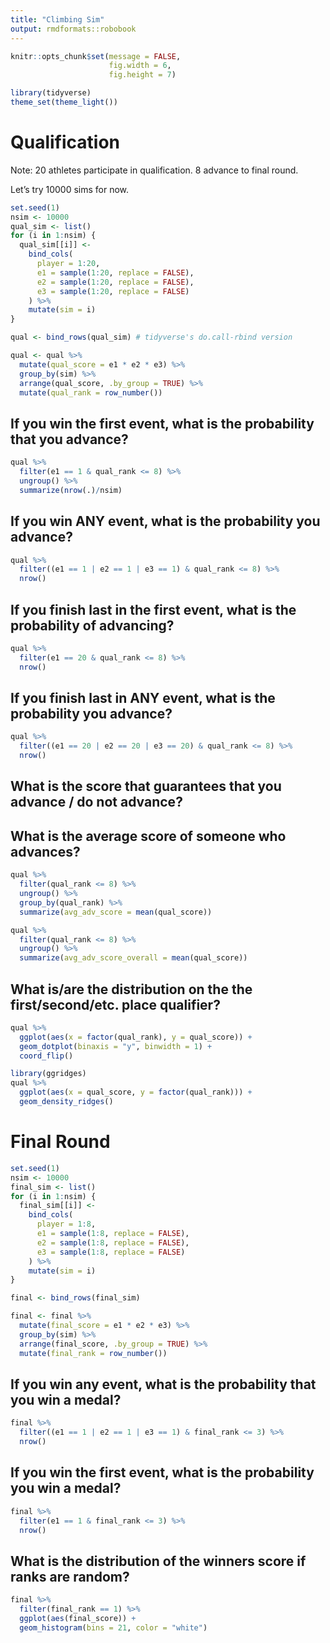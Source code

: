 ```yaml
---
title: "Climbing Sim"
output: rmdformats::robobook 
---
```


```r
knitr::opts_chunk$set(message = FALSE,
                      fig.width = 6,
                      fig.height = 7)
```


```r
library(tidyverse)
theme_set(theme_light())
```

# Qualification

Note: 20 athletes participate in qualification. 8 advance to final round.

Let's try 10000 sims for now.

```r
set.seed(1)
nsim <- 10000
qual_sim <- list()
for (i in 1:nsim) {
  qual_sim[[i]] <-
    bind_cols(
      player = 1:20,
      e1 = sample(1:20, replace = FALSE),
      e2 = sample(1:20, replace = FALSE),
      e3 = sample(1:20, replace = FALSE)
    ) %>%
    mutate(sim = i)
}

qual <- bind_rows(qual_sim) # tidyverse's do.call-rbind version

qual <- qual %>% 
  mutate(qual_score = e1 * e2 * e3) %>% 
  group_by(sim) %>% 
  arrange(qual_score, .by_group = TRUE) %>% 
  mutate(qual_rank = row_number()) 
```

## If you win the first event, what is the probability that you advance?

```r
qual %>% 
  filter(e1 == 1 & qual_rank <= 8) %>% 
  ungroup() %>% 
  summarize(nrow(.)/nsim)
```

## If you win ANY event, what is the probability you advance?  

```r
qual %>% 
  filter((e1 == 1 | e2 == 1 | e3 == 1) & qual_rank <= 8) %>% 
  nrow()
```

## If you finish last in the first event, what is the probability of advancing? 

```r
qual %>% 
  filter(e1 == 20 & qual_rank <= 8) %>% 
  nrow()
```

## If you finish last in ANY event, what is the probability you advance? 

```r
qual %>% 
  filter((e1 == 20 | e2 == 20 | e3 == 20) & qual_rank <= 8) %>% 
  nrow()
```

## What is the score that guarantees that you advance / do not advance? 


## What is the average score of someone who advances? 

```r
qual %>% 
  filter(qual_rank <= 8) %>% 
  ungroup() %>% 
  group_by(qual_rank) %>% 
  summarize(avg_adv_score = mean(qual_score))
```

```r
qual %>% 
  filter(qual_rank <= 8) %>% 
  ungroup() %>% 
  summarize(avg_adv_score_overall = mean(qual_score))
```


## What is/are the distribution on the the first/second/etc. place qualifier? 

```r
qual %>% 
  ggplot(aes(x = factor(qual_rank), y = qual_score)) +
  geom_dotplot(binaxis = "y", binwidth = 1) + 
  coord_flip()
```

```r
library(ggridges)
qual %>% 
  ggplot(aes(x = qual_score, y = factor(qual_rank))) +
  geom_density_ridges()
```

# Final Round

```r
set.seed(1)
nsim <- 10000
final_sim <- list()
for (i in 1:nsim) {
  final_sim[[i]] <-
    bind_cols(
      player = 1:8,
      e1 = sample(1:8, replace = FALSE),
      e2 = sample(1:8, replace = FALSE),
      e3 = sample(1:8, replace = FALSE)
    ) %>%
    mutate(sim = i)
}

final <- bind_rows(final_sim) 

final <- final %>% 
  mutate(final_score = e1 * e2 * e3) %>% 
  group_by(sim) %>% 
  arrange(final_score, .by_group = TRUE) %>% 
  mutate(final_rank = row_number()) 
```

## If you win any event, what is the probability that you win a medal?

```r
final %>% 
  filter((e1 == 1 | e2 == 1 | e3 == 1) & final_rank <= 3) %>% 
  nrow()
```

## If you win the first event, what is the probability you win a medal?

```r
final %>% 
  filter(e1 == 1 & final_rank <= 3) %>% 
  nrow()
```

## What is the distribution of the winners score if ranks are random? 

```r
final %>% 
  filter(final_rank == 1) %>% 
  ggplot(aes(final_score)) + 
  geom_histogram(bins = 21, color = "white")
```
